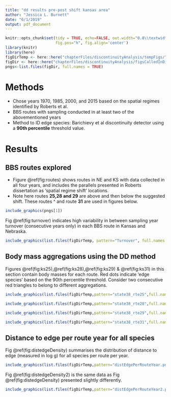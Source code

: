 ```yaml
---
title: "dd results pre-post shift kansas area"
author: "Jessica L. Burnett"
date: "6/1/2019"
output: pdf_document
---
```


```r
knitr::opts_chunk$set(tidy = TRUE, echo=FALSE, out.width="0.8\\textwidth",
                      fig.pos="h", fig.align='center')
library(knitr)
library(here)
figDirTemp <- here::here("chapterFiles/discontinuityAnalysis/tempFigs/")
figDir <- here::here("chapterFiles/discontinuityAnalysis/figsCalledInDiss/")
pngs<-list.files(figDir, full.names = TRUE)
```
# Methods
- Chose years 1970, 1985, 2000, and 2015 based on the spatial regimes identified by Roberts et al.
- BBS routes with sampling conducted in at least two of the abovementioned years 
- Method to ID edge species: Barichievy et al discontinuity detector using a **90th percentile** threshold value. 

# Results
## BBS routes explored
- Figure \@ref(fig:routes) shows routes in NE and KS with data collected in all four years, and includes the parallels presented in Roberts dissertation as 'spatial regime shift' locations.
- Note here routes **25,28 and 29** are above and then below the suggested shift. These routes ^ and route **31** are used in figures below.

```r
include_graphics(pngs[1])
```

Fig \@ref(fig:turnover) indicates high variability in between sampling year turnover (consecutive years only) in each BBS route in Kansas and Nebraska. 
```r
include_graphics(list.files(figDirTemp, pattern="Turnover", full.names = TRUE))
```

## Body mass aggregations using the DD method 
Figures \@ref(fig:ks25),\@ref(fig:ks28),\@ref(fig:ks29) & \@ref(fig:ks31) in this section contain body masses for each route. Red dots indicate 'edge species' based on the 90th percentile threshold. Consider two consecutive red triangles to belong to different aggregations.

```r
include_graphics(list.files(figDirTemp,pattern="state38_rte25",full.names = TRUE))
```

```r
include_graphics(list.files(figDirTemp,pattern="state38_rte28",full.names = TRUE))
```

```r
include_graphics(list.files(figDirTemp,pattern="state38_rte29",full.names = TRUE))
```

```r
include_graphics(list.files(figDirTemp,pattern="state38_rte31",full.names = TRUE))
```

## Distance to edge per route year for all species
Fig \@ref(fig:distedgeDensity) summarises the distribution of distance to edge (measured in log g) for all species per route per year.

```r
include_graphics(list.files(figDirTemp,pattern="distEdgePerRouteYear.png",full.names = TRUE))
```

Fig \@ref(fig:distedgeDensity2) is the same data as Fig \@ref(fig:distedgeDensity) presented slightly differently. 
```r
include_graphics(list.files(figDirTemp,pattern="distEdgePerRouteYear2.png",full.names = TRUE))
```



